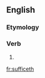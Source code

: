 ==English==

===Etymology===
{{suffix|en|suffice|eth}}

===Verb===
{{head|en|verb form}}

# {{en-archaic third-person singular of|suffice}}

[[fr:sufficeth]]